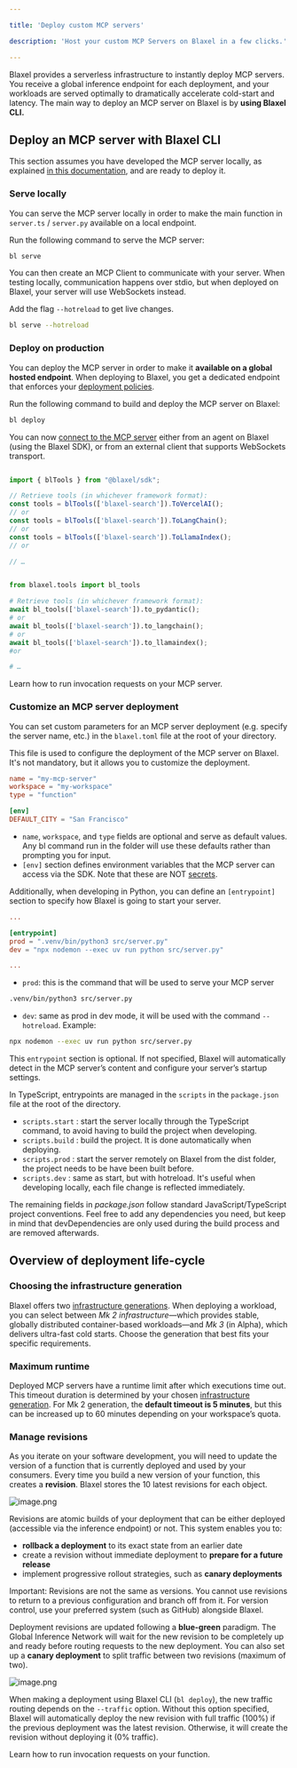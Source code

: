 ```yaml
---

title: 'Deploy custom MCP servers'

description: 'Host your custom MCP Servers on Blaxel in a few clicks.'

---
```


Blaxel provides a serverless infrastructure to instantly deploy MCP servers. You receive a global inference endpoint for each deployment, and your workloads are served optimally to dramatically accelerate cold-start and latency. The main way to deploy an MCP server on Blaxel is by **using Blaxel CLI.**

## Deploy an MCP server with Blaxel CLI

This section assumes you have developed the MCP server locally, as explained [in this documentation](Create-MCP-server), and are ready to deploy it. 

### Serve locally

You can serve the MCP server locally in order to make the main function in `server.ts` / `server.py` available on a local endpoint. 

Run the following command to serve the MCP server:

```bash
bl serve
```

You can then create an MCP Client to communicate with your server. When testing locally, communication happens over stdio, but when deployed on Blaxel, your server will use WebSockets instead. 

Add the flag `--hotreload`  to get live changes.

```bash
bl serve --hotreload
```

### Deploy on production

You can deploy the MCP server in order to make it **available on a global hosted endpoint**. When deploying to Blaxel, you get a dedicated endpoint that enforces your [deployment policies](../Model-Governance/Policies).

Run the following command to build and deploy the MCP server on Blaxel:

```bash
bl deploy
```

You can now [connect to the MCP server](Invoke-functions) either from an agent on Blaxel (using the Blaxel SDK), or from an external client that supports WebSockets transport. 

<CodeGroup>

```typescript In TypeScript

import { blTools } from "@blaxel/sdk";

// Retrieve tools (in whichever framework format):
const tools = blTools(['blaxel-search']).ToVercelAI();
// or
const tools = blTools(['blaxel-search']).ToLangChain();
// or
const tools = blTools(['blaxel-search']).ToLlamaIndex();
// or

// …
```

```python In Python

from blaxel.tools import bl_tools

# Retrieve tools (in whichever framework format):
await bl_tools(['blaxel-search']).to_pydantic();
# or
await bl_tools(['blaxel-search']).to_langchain();
# or
await bl_tools(['blaxel-search']).to_llamaindex();
#or

# …
```

</CodeGroup>

<Card title="Connect to an MCP server" icon="bolt" href="/Functions/Invoke-functions">
Learn how to run invocation requests on your MCP server. 
</Card>

### Customize an MCP server deployment

You can set custom parameters for an MCP server deployment (e.g. specify the server name, etc.) in the `blaxel.toml` file at the root of your directory.

This file is used to configure the deployment of the MCP server on Blaxel. It's not mandatory, but it allows you to customize the deployment.

```toml
name = "my-mcp-server"
workspace = "my-workspace"
type = "function"

[env]
DEFAULT_CITY = "San Francisco"
```

- `name`, `workspace`, and `type` fields are optional and serve as default values. Any bl command run in the folder will use these defaults rather than prompting you for input.
- `[env]` section defines environment variables that the MCP server can access via the SDK. Note that these are NOT [secrets](../Agents/Variables-and-secrets).

<AccordionGroup>
<Accordion title="Define entrypoints in Python" icon="python">

Additionally, when developing in Python, you can define an `[entrypoint]` section to specify how Blaxel is going to start your server. 

```toml
...

[entrypoint]
prod = ".venv/bin/python3 src/server.py"
dev = "npx nodemon --exec uv run python src/server.py"

...
```

- `prod`:  this is the command that will be used to serve your MCP server

```bash
.venv/bin/python3 src/server.py
```

- `dev`: same as prod in dev mode, it will be used with the command `--hotreload`. Example:

```bash
npx nodemon --exec uv run python src/server.py
```

This `entrypoint` section is optional. If not specified, Blaxel will automatically detect in the MCP server’s content and configure your server’s startup settings.

</Accordion>

<Accordion title="Define entrypoints in TypeScript" icon="js">

In TypeScript, entrypoints are managed in the `scripts` in the `package.json` file at the root of the directory.

- `scripts.start` : start the server locally through the TypeScript command, to avoid having to build the project when developing.
- `scripts.build` : build the project. It is done automatically when deploying.
- `scripts.prod` : start the server remotely on Blaxel from the dist folder, the project needs to be have been built before.
- `scripts.dev` : same as start, but with hotreload. It's useful when developing locally, each file change is reflected immediately.

The remaining fields in *package.json* follow standard JavaScript/TypeScript project conventions. Feel free to add any dependencies you need, but keep in mind that devDependencies are only used during the build process and are removed afterwards.
</Accordion>
</AccordionGroup>

## Overview of deployment life-cycle

### Choosing the infrastructure generation

Blaxel offers two [infrastructure generations](../Infrastructure/Gens). When deploying a workload, you can select between *Mk 2 infrastructure*—which provides stable, globally distributed container-based workloads—and *Mk 3* (in Alpha), which delivers ultra-fast cold starts. Choose the generation that best fits your specific requirements.

### Maximum runtime

Deployed MCP servers have a runtime limit after which executions time out. This timeout duration is determined by your chosen [infrastructure generation](../Infrastructure/Gens). For Mk 2 generation, the **default timeout is 5 minutes**, but this can be increased up to 60 minutes depending on your workspace’s quota.

### Manage revisions

As you iterate on your software development, you will need to update the version of a function that is currently deployed and used by your consumers. Every time you build a new version of your function, this creates a **revision**. Blaxel stores the 10 latest revisions for each object. 

![image.png](Deploy-a-function/image.png)

Revisions are atomic builds of your deployment that can be either deployed (accessible via the inference endpoint) or not. This system enables you to:

- **rollback a deployment** to its exact state from an earlier date
- create a revision without immediate deployment to **prepare for a future release**
- implement progressive rollout strategies, such as **canary deployments**

Important: Revisions are not the same as versions. You cannot use revisions to return to a previous configuration and branch off from it. For version control, use your preferred system (such as GitHub) alongside Blaxel.

Deployment revisions are updated following a **blue-green** paradigm. The Global Inference Network will wait for the new revision to be completely up and ready before routing requests to the new deployment. You can also set up a **canary deployment** to split traffic between two revisions (maximum of two).

![image.png](../Agents/Deploy-an-agent/image%201.png)

<Note>When making a deployment using Blaxel CLI (`bl deploy`), the new traffic routing depends on the `--traffic` option. Without this option specified, Blaxel will automatically deploy the new revision with full traffic (100%) if the previous deployment was the latest revision. Otherwise, it will create the revision without deploying it (0% traffic).</Note>

<Card title="Invoke functions" icon="bolt" href="/Functions/Invoke-functions">
Learn how to run invocation requests on your function. 
</Card>